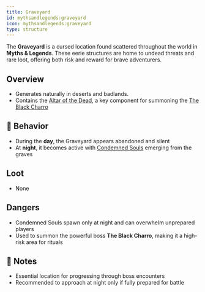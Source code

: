 ```yaml
---
title: Graveyard
id: mythsandlegends:graveyard
icon: mythsandlegends:graveyard
type: structure
---
```


The **Graveyard** is a cursed location found scattered throughout the world in **Myths & Legends**. These eerie structures are home to undead threats and rare loot, offering both risk and reward for brave adventurers.

## Overview
- Generates naturally in deserts and badlands.
- Contains the [Altar of the Dead](/items/altar_of_the_dead), a key component for summoning the [The Black Charro](/mobs/black_charro)

## 🌙 Behavior
- During the **day**, the Graveyard appears abandoned and silent
- At **night**, it becomes active with [Condemned Souls](/mobs/condemned_soul) emerging from the graves

## Loot
- None

## Dangers
- Condemned Souls spawn only at night and can overwhelm unprepared players
- Used to summon the powerful boss **The Black Charro**, making it a high-risk area for rituals

## 📝 Notes
- Essential location for progressing through boss encounters
- Recommended to approach at night only if fully prepared for battle
